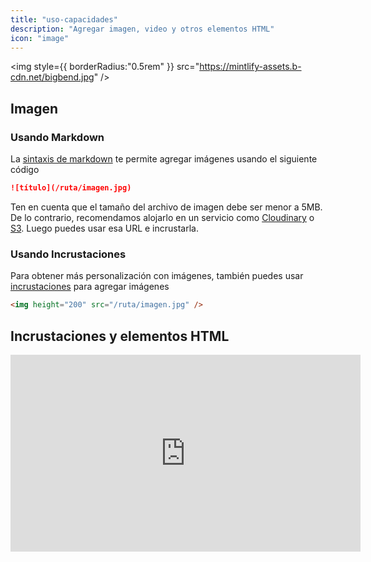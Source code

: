 ```yaml
---
title: "uso-capacidades"
description: "Agregar imagen, video y otros elementos HTML"
icon: "image"
---
```


<img
  style={{ borderRadius:"0.5rem" }}
  src="https://mintlify-assets.b-cdn.net/bigbend.jpg"
/>

## Imagen

### Usando Markdown

La [sintaxis de markdown](https://www.markdownguide.org/basic-syntax/#images) te permite agregar imágenes usando el siguiente código

```md
![título](/ruta/imagen.jpg)
```

Ten en cuenta que el tamaño del archivo de imagen debe ser menor a 5MB. De lo contrario, recomendamos alojarlo en un servicio como [Cloudinary](https://cloudinary.com/) o [S3](https://aws.amazon.com/s3/). Luego puedes usar esa URL e incrustarla.

### Usando Incrustaciones

Para obtener más personalización con imágenes, también puedes usar [incrustaciones](/writing-content/embed) para agregar imágenes

```html
<img height="200" src="/ruta/imagen.jpg" />
```

## Incrustaciones y elementos HTML

<iframe width="560" height="315" src="https://www.youtube.com/embed/4KzFe50RQkQ" title="Reproductor de video de YouTube" frameBorder="0" allow="accelerometer; autoplay; clipboard-write; encrypted-media; gyroscope; picture-in-picture" allowFullScreen style={{ width:"100%",borderRadius:"0.5rem" }} />

<br />

<Tip>
  Mintlify soporta [etiquetas HTML en Markdown](https://www.markdownguide.org/basic-syntax/#html). Esto es útil si prefieres etiquetas HTML a la sintaxis Markdown, y te permite crear documentación con flexibilidad infinita.
</Tip>

### iFrames

Carga otra página HTML dentro del documento. Se usa más comúnmente para incrustar videos.

```html
<iframe src="https://www.youtube.com/embed/4KzFe50RQkQ"> </iframe>
```
